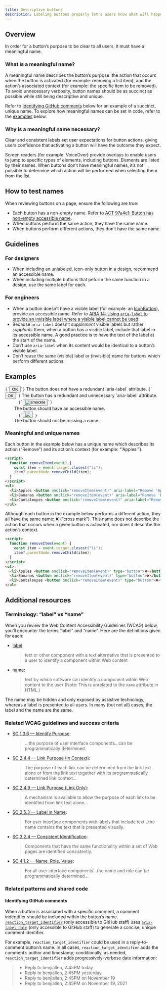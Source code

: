 ```yaml
---
title: Descriptive buttons
description: Labeling buttons properly let's users know what will happen when they activate the control, lessens errors, and increases confidence.
---
```


## Overview

In order for a button’s purpose to be clear to all users, it must have a meaningful name.

### What is a meaningful name?

A meaningful name describes the button’s purpose: the action that occurs when the button is activated (for example: removing a list item), and the action’s associated context (for example: the specific item to be removed). To avoid unnecessary verbosity, button names should be as succinct as possible while still being descriptive and unique.

Refer to [Identifying GitHub comments](#identifying-github-comments) below for an example of a succinct, unique name. To explore how meaningful names can be set in code, refer to the [examples](#examples) below.

### Why is a meaningful name necessary?

Clear and consistent labels set user expectations for button actions, giving users confidence that activating a button will have the outcome they expect.

Screen readers (for example: VoiceOver) provide overlays to enable users to jump to specific types of elements, including buttons. Elements are listed by their names. When buttons don’t have meaningful names, it’s not possible to determine which action will be performed when selecting them from the list.

## How to test names

When reviewing buttons on a page, ensure the following are true:

- Each button has a non-empty name. Refer to [ACT 97a4e1: Button has non-empty accessible name](https://www.w3.org/WAI/standards-guidelines/act/rules/97a4e1/).
- When buttons perform the same action, they have the same name.
- When buttons perform different actions, they don’t have the same name.

## Guidelines

### For designers

- When including an unlabeled, icon-only button in a design, recommend an accessible name.
- When including multiple buttons that peform the same function in a design, use the same label for each.

### For engineers

- When a button doesn’t have a visible label (for example: an [IconButton](https://primer.style/view-components/components/iconbutton)), provide an accessible name. Refer to [ARIA 14: Using `aria-label` to provide an invisible label where a visible label cannot be used](https://www.w3.org/WAI/WCAG22/Techniques/aria/ARIA14).
- Because `aria-label` doesn’t _supplement_ visible labels but rather _supplants_ them, when a button has a visible label, include that label in its accessible name. A good practice is to have the text of the label at the start of the name.
- Don’t use `aria-label` when its content would be identical to a button’s visible label.
- Don’t reuse the same (visible) label or (invisible) name for buttons which perform different actions.

## Examples

<DoDontContainer>
  <Do>
    <Code className="language-html">{`<button type="button">OK</button>`}</Code>
    <Caption>The button does not have a redundant `aria-label` attribute.</Caption>
  </Do>
  <Dont>
    <Code className="language-html">{`<button type="button">OK</button>`}</Code>
    <Caption>The button has a redundant and unnecessary `aria-label` attribute.</Caption>
  </Dont>
</DoDontContainer>

<DoDontContainer>
  <Do>
    <Code className="language-html">
      {`<button type="button" aria-label="smockle’s profile"><img alt="smockle" src="https://avatars.githubusercontent.com/u/3104489?s=32"></button>`}
    </Code>
    <Caption>The button should have an accessible name.</Caption>
  </Do>
  <Dont>
    <Code className="language-html">
      {`<button type="button"><img src="https://avatars.githubusercontent.com/u/3104489?s=32"></button>`}
    </Code>
    <Caption>The button should not be missing a name.</Caption>
  </Dont>
</DoDontContainer>

### Meaningful and unique names

Each button in the example below has a unique name which describes its action (“Remove”) and its action’s context (for example: “'Apples'”).

```HTML
<script>
  function removeItem(event) {
    const item = event.target.closest("li");
    item?.parentNode.removeChild(item);
  }
</script>
<ul>
  <li>Apples <button onclick="removeItem(event)" aria-label="Remove 'Apples'" type="button">❌</button></li>
  <li>Bananas <button onclick="removeItem(event)" aria-label="Remove 'Bananas'" type="button">❌</button></li>
  <li>Cantaloupes <button onclick="removeItem(event)" aria-label="Remove 'Cantaloupes'" type="button">❌</button></li>
</ul>
```

Although each button in the example below performs a different action, they all have the same name: ❌ (“cross mark”). This name does not describe the action that occurs when a given button is activated, nor does it describe the action’s context.

```HTML
<script>
  function removeItem(event) {
    const item = event.target.closest("li");
    item?.parentNode.removeChild(item);
  }
</script>
<ul>
  <li>Apples <button onclick="removeItem(event)" type="button">❌</button></li>
  <li>Bananas <button onclick="removeItem(event)" type="button">❌</button></li>
  <li>Cantaloupes <button onclick="removeItem(event)" type="button">❌</button></li>
</ul>
```

## Additional resources

### Terminology: “label” vs “name”

When you review the Web Content Accessibility Guidelines (WCAG) below, you’ll encounter the terms “label” and “name”. Here are the definitions given for each:

- [label](https://www.w3.org/TR/WCAG22/#dfn-labels):

  > text or other component with a text alternative that is presented to a user to identify a component within Web content

- [name](https://www.w3.org/TR/WCAG22/#dfn-name):
  > text by which software can identify a component within Web content to the user (Note: This is unrelated to the `name` attribute in HTML.)

The name may be hidden and only exposed by assistive technology, whereas a label is presented to all users. In many (but not all) cases, the label and the name are the same.

### Related WCAG guidelines and success criteria

- [SC 1.3.6 — Identify Purpose](https://www.w3.org/TR/WCAG22/#identify-purpose):

  > …the purpose of user interface components…can be programmatically determined.

- [SC 2.4.4 — Link Purpose (In Context)](https://www.w3.org/TR/WCAG22/#link-purpose-in-context):

  > The purpose of each link can be determined from the link text alone or from the link text together with its programmatically determined link context…

- [SC 2.4.9 — Link Purpose (Link Only)](https://www.w3.org/TR/WCAG22/#link-purpose-link-only):

  > A mechanism is available to allow the purpose of each link to be identified from link text alone…

- [SC 2.5.3 — Label in Name](https://www.w3.org/TR/WCAG22/#label-in-name):

  > For user interface components with labels that include text…the name contains the text that is presented visually.

- [SC 3.2.4 — Consistent Identification](https://www.w3.org/TR/WCAG22/#consistent-identification):

  > Components that have the same functionality within a set of Web pages are identified consistently.

- [SC 4.1.2 — Name, Role, Value](https://www.w3.org/TR/WCAG22/#name-role-value):

  > For all user interface components…the name and role can be programmatically determined…

### Related patterns and shared code

#### Identifying GitHub comments

When a button is associated with a specific comment, a comment indentifier should be included within the button’s name. [`reaction_target_identifier`](https://github.com/github/github/blob/016b875e0542c0781a3c6f5ed27c58c472cc6717/app/components/reactions/reactions_component.rb#L47-L51) (only accessible to GitHub staff) uses [`aria-label-date`](https://github.com/github/github/blob/9bea7b7d0d120df6b9b864fda39fe374479acc0d/app/components/application_component.rb#L68-L78) (only accessible to GitHub staff) to generate a concise, unique comment identifier.

For example, `reaction_target_identifier` could be used in a reply-to-comment button’s name. In all cases, `reaction_target_identifier` adds the comment’s author and timestamp; conditionally, as needed, `reaction_target_identifier` adds progressively-verbose date information:

> - Reply to benjiallen, 2:45PM today
> - Reply to benjiallen, 2:45PM yesterday
> - Reply to benjiallen, 2:45PM on November 19
> - Reply to benjiallen, 2:45PM on November 19, 2021
